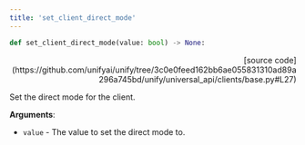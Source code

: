 ```yaml
---
title: 'set_client_direct_mode'
---
```


```python
def set_client_direct_mode(value: bool) -> None:
```

<p align="right">[source code](https://github.com/unifyai/unify/tree/3c0e0feed162bb6ae055831310ad89a296a745bd/unify/universal_api/clients/base.py#L27)</p>

Set the direct mode for the client.

**Arguments**:

- `value` - The value to set the direct mode to.